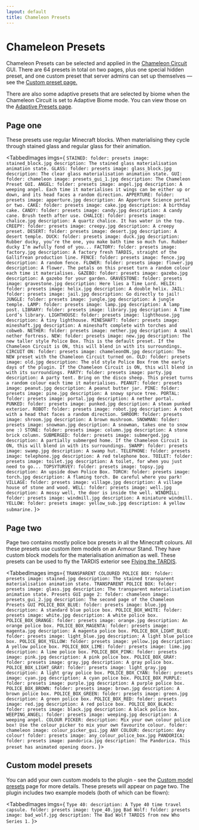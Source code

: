 ```yaml
---
layout: default
title: Chameleon Presets
---
```



# Chameleon Presets

Chameleon Presets can be selected and applied in the [Chameleon Circuit](chameleon-circuit) GUI. There are 64
presets in total on two pages, plus one special hidden preset, and one custom preset that server admins can set up
themselves — see the [Custom preset page.](custom-preset)

There are also some adaptive presets that are selected by biome when the Chameleon Circuit is set to Adaptive Biome mode.
You can view those on the [Adaptive Presets page](adaptive-presets).

## Page one

These presets use regular Minecraft blocks. When materialising they cycle through stained glass and regular glass for their animation.

<TabbedImages imgs={
`
STAINED:
  folder: presets
  image: stained_block.jpg
  description: The stained glass materialisation animation state.
GLASS:
  folder: presets
  image: glass_block.jpg
  description: The clear glass materialisation animation state.
GUI:
  folder: chameleon
  image: presets_gui_1.jpg
  description: The Chameleon Preset GUI.
ANGEL:
  folder: presets
  image: angel.jpg
  description: A weeping angel. Each time it materialises it wings can be either up or down, and its head faces a random direction.
APPERTURE:
  folder: presets
  image: apperture.jpg
  description: An Apperture Science portal or two.
CAKE:
  folder: presets
  image: cake.jpg
  description: A birthday cake.
CANDY:
  folder: presets
  image: candy.jpg
  description: A candy cane. Brush teeth after use.
CHALICE:
  folder: presets
  image: chalice.jpg
  description: A quartz chalice. It has water in the top.
CREEPY:
  folder: presets
  image: creepy.jpg
  description: A creepy preset.
DESERT:
  folder: presets
  image: desert.jpg
  description: A desert temple.
DUCK:
  folder: presets
  image: duck.jpg
  description: Rubber ducky, you’re the one, you make bath time so much fun. Rubber ducky I’m awfully fond of you...
FACTORY:
  folder: presets
  image: factory.jpg
  description: A factory fresh TARDIS, straight of the Gallifrean production line.
FENCE:
  folder: presets
  image: fence.jpg
  description: A random fence.
FLOWER:
  folder: presets
  image: flower.jpg
  description: A flower. The petals on this preset turn a random colour each time it materialises.
GAZEBO:
  folder: presets
  image: gazebo.jpg
  description: A gazebo for your garden.
GRAVESTONE:
  folder: presets
  image: gravestone.jpg
  description: Here lies a Time Lord.
HELIX:
  folder: presets
  image: helix.jpg
  description: A double helix.
JAIL:
  folder: presets
  image: jail.jpg
  description: Go directly to jail!
JUNGLE:
  folder: presets
  image: jungle.jpg
  description: A jungle temple.
LAMP:
  folder: presets
  image: lamp.jpg
  description: A lamp post.
LIBRARY:
  folder: presets
  image: library.jpg
  description: A Time Lord’s library.
LIGHTHOUSE:
  folder: presets
  image: lighthouse.jpg
  description: A tiny lighthouse.
MINESHAFT:
  folder: presets
  image: mineshaft.jpg
  description: A mineshaft complete with torches and cobweb.
NETHER:
  folder: presets
  image: nether.jpg
  description: A small nether fortress.
NEW:
  folder: presets
  image: new.jpg
  description: The new taller style Police Box. This is the default preset. If the Chameleon Circuit is ON, this will blend in with its surroundings.
CIRCUIT ON:
  folder: presets
  image: chameleonON.jpg
  description: The NEW preset with the Chameleon Circuit turned on.
OLD:
  folder: presets
  image: old.jpg
  description: The old style Police Box from the early days of the plugin. If the Chameleon Circuit is ON, this will blend in with its surroundings.
PARTY:
  folder: presets
  image: party.jpg
  description: A party tent. Bring on the disco sheep. This preset turns a random colour each time it materialises.
PEANUT:
  folder: presets
  image: peanut.jpg
  description: A peanut butter jar.
PINE:
  folder: presets
  image: pine.jpg
  description: A snowy spruce tree.
PORTAL:
  folder: presets
  image: portal.jpg
  description: A nether portal.
PUNKED:
  folder: presets
  image: punked.jpg
  description: A steam punked exterior.
ROBOT:
  folder: presets
  image: robot.jpg
  description: A robot with a head that faces a random direction.
SHROOM:
  folder: presets
  image: shroom.jpg
  description: A brown mushroom.
SNOWMAN:
  folder: presets
  image: snowman.jpg
  description: A snowman, takes one to snow one :)
STONE:
  folder: presets
  image: column.jpg
  description: A stone brick column.
SUBMERGED:
  folder: presets
  image: submerged.jpg
  description: A partially submerged home. If the Chameleon Circuit is ON, this will blend in with its surroundings.
SWAMP:
  folder: presets
  image: swamp.jpg
  description: A swamp hut.
TELEPHONE:
  folder: presets
  image: telephone.jpg
  description: A red telephone box.
TOILET:
  folder: presets
  image: toilet.jpg
  description: A toilet, for when you just need to go...
TOPSYTURVEY:
  folder: presets
  image: topsy.jpg
  description: An upside down Police Box.
TORCH:
  folder: presets
  image: torch.jpg
  description: A flaming torch. Be careful where you park!
VILLAGE:
  folder: presets
  image: village.jpg
  description: A village house of stone and wood.
WELL:
  folder: presets
  image: well.jpg
  description: A mossy well, the door is inside the well.
WINDMILL:
  folder: presets
  image: windmill.jpg
  description: A miniature windmill.
YELLOW:
  folder: presets
  image: yellow_sub.jpg
  description: A yellow submarine.
`
}></TabbedImages>

## Page two

Page two contains mostly police box presets in all the Minecraft colours. All these presets use custom item models on an
Armour Stand. They have custom block models for the materialisation animation as well. These presets can be used to fly
the TARDIS exterior see [Flying the TARDIS](flying).

<TabbedImages imgs={
`
TRANSPARENT COLOURED POLICE BOX:
  folder: presets
  image: stained.jpg
  description: The stained transparent materialisation animation state.
TRANSPARENT POLICE BOX:
  folder: presets
  image: glass.jpg
  description: The transparent materialisation animation state.
Presets GUI page 2:
  folder: chameleon
  image: presets_gui_2.jpg
  description: The second page of the Chameleon Presets GUI
POLICE_BOX_BLUE:
  folder: presets
  image: blue.jpg
  description: A standard blue police box.
POLICE_BOX_WHITE:
  folder: presets
  image: white.jpg
  description: A white police box.
POLICE_BOX_ORANGE:
  folder: presets
  image: orange.jpg
  description: An orange police box.
POLICE_BOX_MAGENTA:
  folder: presets
  image: magenta.jpg
  description: A magenta police box.
POLICE_BOX_LIGHT_BLUE:
  folder: presets
  image: light_blue.jpg
  description: A light blue police box.
POLICE_BOX_YELLOW:
  folder: presets
  image: yellow.jpg
  description: A yellow police box.
POLICE_BOX_LIME:
  folder: presets
  image: lime.jpg
  description: A lime police box.
POLICE_BOX_PINK:
  folder: presets
  image: pink.jpg
  description: A pink police box.
POLICE_BOX_GRAY:
  folder: presets
  image: gray.jpg
  description: A gray police box.
POLICE_BOX_LIGHT_GRAY:
  folder: presets
  image: light_gray.jpg
  description: A light gray police box.
POLICE_BOX_CYAN:
  folder: presets
  image: cyan.jpg
  description: A cyan police box.
POLICE_BOX_PURPLE:
  folder: presets
  image: purple.jpg
  description: A purple police box.
POLICE_BOX_BROWN:
  folder: presets
  image: brown.jpg
  description: A brown police box.
POLICE_BOX_GREEN:
  folder: presets
  image: green.jpg
  description: A green police box.
POLICE_BOX_RED:
  folder: presets
  image: red.jpg
  description: A red police box.
POLICE_BOX_BLACK:
  folder: presets
  image: black.jpg
  description: A black police box.
WEEPING_ANGEL:
  folder: presets
  image: weeping.jpg
  description: A weeping angel.
COLOUR PICKER:
  description: Mix your own colour police box! Use the colour picker to mix your own favourite colour.
  folder: chameleon
  image: colour_picker_gui.jpg
ANY COLOUR:
  description: Any colour!
  folder: presets
  image: any_colour_police_box.jpg
PANDORICA:
  folder: presets
  image: pandorica.jpg
  description: The Pandorica. This preset has animated opening doors.
`
}></TabbedImages>

## Custom model presets

You can add your own custom models to the plugin - see the [Custom model presets](custom-model-presets) page for
more details. These presets will appear on page two.
The plugin includes two example models (both of which can be flown):

<TabbedImages imgs={
`
Type 40:
  description: A Type 40 time travel capsule.
  folder: presets
  image: type_40.jpg
Bad Wolf:
  folder: presets
  image: bad_wolf.jpg
  description: The Bad Wolf TARDIS from new Who Series 1.
`
}></TabbedImages>